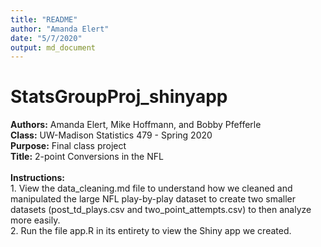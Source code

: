 ```yaml
---
title: "README"
author: "Amanda Elert"
date: "5/7/2020"
output: md_document
---
```


# StatsGroupProj_shinyapp
**Authors:** Amanda Elert, Mike Hoffmann, and Bobby Pfefferle 
<br>
**Class:** UW-Madison Statistics 479 - Spring 2020
<br>
**Purpose:** Final class project
<br>
**Title:** 2-point Conversions in the NFL
<br>
<br>
**Instructions:** 
<br>
1. View the data_cleaning.md file to understand how we cleaned and manipulated the large NFL play-by-play dataset to create two smaller datasets (post_td_plays.csv and two_point_attempts.csv) to then analyze more easily.
<br>
2. Run the file app.R in its entirety to view the Shiny app we created. 
